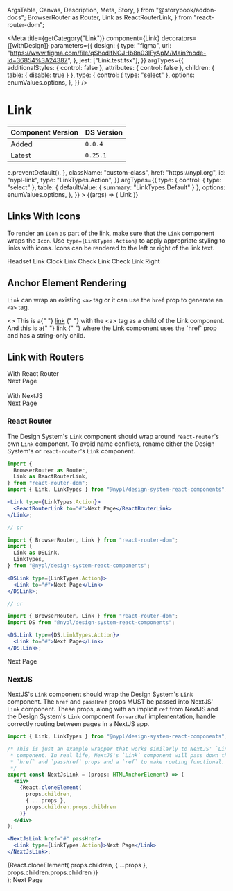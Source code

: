   ArgsTable,
  Canvas,
  Description,
  Meta,
  Story,
} from "@storybook/addon-docs";
  BrowserRouter as Router,
  Link as ReactRouterLink,
} from "react-router-dom";



<Meta
  title={getCategory("Link")}
  component={Link}
  decorators={[withDesign]}
  parameters={{
    design: {
      type: "figma",
      url:
        "https://www.figma.com/file/qShodlfNCJHb8n03IFyApM/Main?node-id=36854%3A24387",
    },
    jest: ["Link.test.tsx"],
  }}
  argTypes={{
    additionalStyles: { control: false },
    attributes: { control: false },
    children: { table: { disable: true } },
    type: {
      control: { type: "select" },
      options: enumValues.options,
    },
  }}
/>

# Link

| Component Version | DS Version |
| ----------------- | ---------- |
| Added             | `0.0.4`    |
| Latest            | `0.25.1`   |

<Description of={Link} />

<Canvas withToolbar>
  <Story
    name="Link with Controls"
    args={{
      attributes: {
        rel: "nofollow",
        onClick: (e) => e.preventDefault(),
      },
      className: "custom-class",
      href: "https://nypl.org",
      id: "nypl-link",
      type: "LinkTypes.Action",
    }}
    argTypes={{
      type: {
        control: { type: "select" },
        table: { defaultValue: { summary: "LinkTypes.Default" } },
        options: enumValues.options,
      },
    }}
  >
    {(args) => (
      <Link {...args} type={enumValues.getValue(args.type)}>
        Link
      </Link>
    )}
  </Story>
</Canvas>

<ArgsTable story="Link with Controls" />

## Links With Icons

To render an `Icon` as part of the link, make sure that the `Link` component
wraps the `Icon`. Use `type={LinkTypes.Action}` to apply appropriate styling to
links with icons. Icons can be rendered to the left or right of the link text.

<Canvas>
  <Story name="With Icons">
    <VStack spacing="xs" align="flex-start">
      <Link type={LinkTypes.Action} href="#passed-in-link">
        <Icon name="headset" align={IconAlign.Left} size={IconSizes.Small} />
        Headset Link
      </Link>
      <Link type={LinkTypes.Action} href="#passed-in-link">
        <Icon name="clock" align={IconAlign.Left} size={IconSizes.Small} />
        Clock Link
      </Link>
      <Link type={LinkTypes.Action} href="#passed-in-link">
        <Icon name="check" align={IconAlign.Left} size={IconSizes.Small} />
        Check Link
      </Link>
      <Link type={LinkTypes.Action} href="#passed-in-link-right">
        Check Link Right
        <Icon name="check" align={IconAlign.Right} size={IconSizes.Small} />
      </Link>
    </VStack>
  </Story>
</Canvas>

## Anchor Element Rendering

`Link` can wrap an existing `<a>` tag or it can use the `href` prop to generate
an `<a>` tag.

<Canvas>
  <Story name="Anchor Element Rendering">
    <>
      This is a{" "}
      <Link type={LinkTypes.Action}>
        <a href="#existing-anchor-tag">link</a>
      </Link>{" "}
      with the &lt;a&gt; tag as a child of the Link component. And this is a{" "}
      <Link type={LinkTypes.Action} href="#passed-in-link">
        link
      </Link>{" "}
      where the Link component uses the `href` prop and has a string-only child.
    </>
  </Story>
</Canvas>

## Link with Routers

<Canvas>
  <Story name="Link with Routers">
    <div>With React Router</div>
    <Router>
      <Link type={LinkTypes.Action}>
        <ReactRouterLink to="#">Next Page</ReactRouterLink>
      </Link>
    </Router>
    <br />
    <br />
    <div>With NextJS</div>
    <NextJsLink href="#" passHref>
      <Link type={LinkTypes.Action}>Next Page</Link>
    </NextJsLink>
  </Story>
</Canvas>

### React Router

The Design System's `Link` component should wrap around `react-router`'s own
`Link` component. To avoid name conflicts, rename either the Design System's
or `react-router`'s `Link` component.

```jsx
import {
  BrowserRouter as Router,
  Link as ReactRouterLink,
} from "react-router-dom";
import { Link, LinkTypes } from "@nypl/design-system-react-components";

<Link type={LinkTypes.Action}>
  <ReactRouterLink to="#">Next Page</ReactRouterLink>
</Link>;

// or

import { BrowserRouter, Link } from "react-router-dom";
import {
  Link as DSLink,
  LinkTypes,
} from "@nypl/design-system-react-components";

<DSLink type={LinkTypes.Action}>
  <Link to="#">Next Page</Link>
</DSLink>;

// or

import { BrowserRouter, Link } from "react-router-dom";
import DS from "@nypl/design-system-react-components";

<DS.Link type={DS.LinkTypes.Action}>
  <Link to="#">Next Page</Link>
</DS.Link>;
```

<Canvas>
  <DSProvider>
    <Router>
      <Link type={LinkTypes.Action}>
        <ReactRouterLink to="#">Next Page</ReactRouterLink>
      </Link>
    </Router>
  </DSProvider>
</Canvas>

### NextJS

NextJS's `Link` component should wrap the Design System's `Link` component.
The `href` and `passHref` props MUST be passed into NextJS' `Link` component.
These props, along with an implicit `ref` from NextJS and the Design System's
`Link` component `forwardRef` implementation, handle correctly routing between
pages in a NextJS app.

```jsx
import { Link, LinkTypes } from "@nypl/design-system-react-components";

/* This is just an example wrapper that works similarly to NextJS' `Link`
 * component. In real life, NextJS's `Link` component will pass down the
 * `href` and `passHref` props and a `ref` to make routing functional.
 */
export const NextJsLink = (props: HTMLAnchorElement) => (
  <div>
    {React.cloneElement(
      props.children,
      { ...props },
      props.children.props.children
    )}
  </div>
);

<NextJsLink href="#" passHref>
  <Link type={LinkTypes.Action}>Next Page</Link>
</NextJsLink>;
```

  <div>
    {React.cloneElement(
      props.children,
      { ...props },
      props.children.props.children
    )}
  </div>
);

<Canvas>
  <DSProvider>
    <NextJsLink href="#" passHref>
      <Link type={LinkTypes.Action}>Next Page</Link>
    </NextJsLink>
  </DSProvider>
</Canvas>
